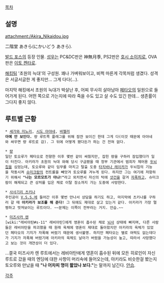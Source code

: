 [[목차]]

== 설명 ==
attachment:/Akira_Nikaidou.jpg

二階堂 あきら(にかいどう あきら). 

[[발드 포스]]의 등장 인물. [[성우]]는 PC&DC판은 神無月季, PS2판은 [[호시 소이치로]], OVA판은 [[이토 켄타로]].

[[해킹]]팀 '초원의 늑대'의 구성원. 꽤나 가벼워보이고, 비쩍 마른게 각목처럼 생겼다. 성격은 서글서글한 게 좋지만... 그게 다다(…).

마지막 해킹에서 초원의 늑대가 박살난 후, 어찌 무사히 살아남아 [[페타오]]의 일원으로 들어가게 된다. 어떤 쪽으로 가는지에 따라 죽을 수도 있고 살 수도 있긴 한데... 생존률이 그다지 좋지 않다.

== 루트별 근황 ==
 * [[세가와 미노리]], [[시도 아야네]], [[바첼러]] 
 '''아예 안 보인다.''' 량 루트쪽 플래그를 위해 잠깐 보이긴 한데 그게 다(이것 때문에 아야네와 싸우면 량 루트로 감). 그 뒤에 어떻게 됐다든가 하는 건 전혀 없다.

 * [[량]]
 일단 토오루가 페타오로 전향한 이후 몇번 같이 싸웠지만, 잡힌 량을 구하러 잠입했다가 일이 터진다. 아키라가 초원의 늑대 와해 당시 구금됐을 때 정부 기관에서 범죄자 제어용 [[두뇌칩]]을 심었는데, 토오루와 같이 임무를 마치고 탈출 도중 [[타치바나 레이카]]가 두뇌칩의 기능을 작동시켜 [[슈미크람]]의 컨트롤을 빼앗겨 토오루를 겨누게 된다. 하지만 그는 여기에 저항하기 위해서 '''"나는 모르모트가 아냐!"'''라고 외치면서 자신의 턱에 [[샷건]]을 갈겨 [[자폭]]하고, 슈미크람이 해제되고 큰 상처를 입은 채로 이탈 장소까지 가는 도중에 사망한다.

 * [[사사기리 츠키나]]
 주인공이 [[V.S.S.]]에 들어간 이후 몇번 만나서 상담을 하기도 하고, 마지막에 츠키나를 구하러 갈 때 '''아키라가 보조를 해 준다!''' 그 뒤에도 제대로 살고 있는거 같다. 아키라가 가장 멀쩡하고 멋져보이는 루트이다. ~~문제는 이쪽이 전부라는 거지. 안습.~~

 * [[미즈사카 렌]]
 [wiki:"레비아탄#s-11" 레비아탄]에게 영혼이 흡수된 채로 [[뇌사]] 상태에 빠지며, 다른 사람들은 레비아탄을 파괴했을 때 원래 육체에 영혼이 제대로 돌아왔지만 아키라의 육체가 있었던 페타오의 기지가 자폭해 버렸기 때문에 생사불명. 하지만 페타오는 별로 여력도 없는데다가 기지가 자폭해 버렸기에 아키라의 육체도 날아가 버렸을 가능성이 높고, 따라서 사망했다고 보는 것이 개연성이 더 있다.

…결국 미즈사카 렌 루트에서는 레비아탄에게 영혼이 흡수된 뒤에 모든 히로인이 자신 루트로 갔을 때의 엔딩에 대한 사항이 머리속에 들어오는데, 아키라도 비슷한걸 봤는지 토오루와 만났을 때 '''"나 어차피 명이 짧았나 보다."'''는 말까지 남긴다. [[안습]].

[[각주]]
